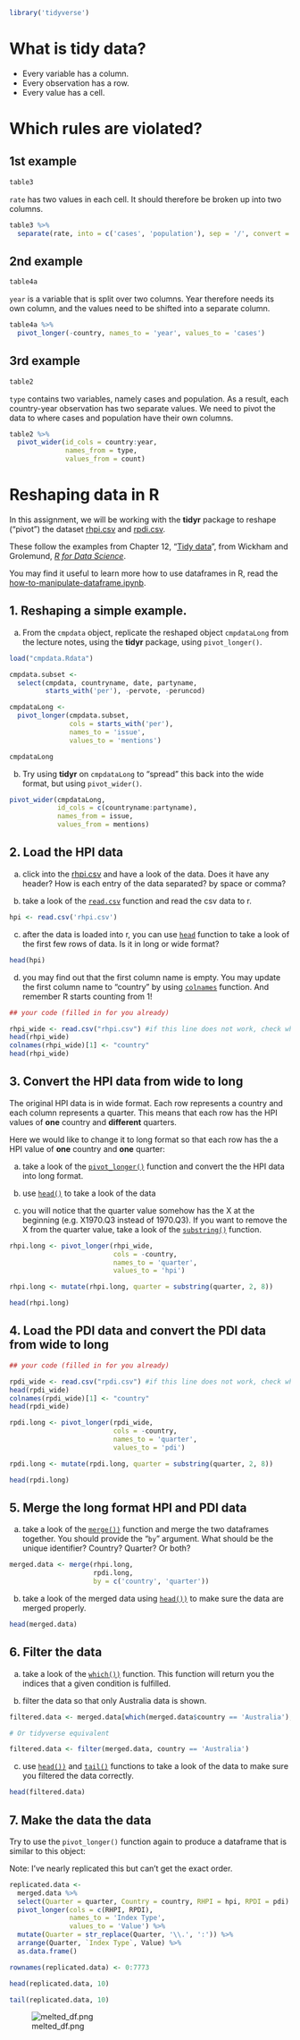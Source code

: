 ```{r, message=FALSE,warning=FALSE}

library('tidyverse')

```

# What is tidy data?

- Every variable has a column.
- Every observation has a row.
- Every value has a cell.

# Which rules are violated?

## 1st example

```{r}

table3 

```

`rate` has two values in each cell. It should therefore be broken up into two columns.

```{r}

table3 %>% 
  separate(rate, into = c('cases', 'population'), sep = '/', convert = TRUE)

```

## 2nd example

```{r}

table4a 

```

`year` is a variable that is split over two columns. Year therefore needs its own column, and the values need to be shifted into a separate column.

```{r}

table4a %>% 
  pivot_longer(-country, names_to = 'year', values_to = 'cases')

```

## 3rd example

```{r}

table2 

```

`type` contains two variables, namely cases and population. As a result, each country-year observation has two separate values. We need to pivot the data to where cases and population have their own columns.

```{r}

table2 %>% 
  pivot_wider(id_cols = country:year,
              names_from = type,
              values_from = count)

```

# Reshaping data in R

In this assignment, we will be working with the **tidyr** package to reshape ("pivot") the dataset [rhpi.csv](rhpi.csv) and [rpdi.csv](rpdi.csv).

These follow the examples from Chapter 12, "[Tidy data](https://r4ds.had.co.nz/tidy-data.html)", from Wickham and Grolemund, [_R for Data Science_](https://r4ds.had.co.nz/index.html).

You may find it useful to learn more how to use dataframes in R, read the [how-to-manipulate-dataframe.ipynb](how-to-manipulate-dataframe.ipynb).

## 1.  **Reshaping a simple example.**

a.  From the `cmpdata` object, replicate the reshaped object `cmpdataLong` from the lecture notes, using the **tidyr** package, using `pivot_longer()`.

```{r}
load("cmpdata.Rdata")

cmpdata.subset <- 
  select(cmpdata, countryname, date, partyname, 
         starts_with('per'), -pervote, -peruncod)

cmpdataLong <-
  pivot_longer(cmpdata.subset,
               cols = starts_with('per'),
               names_to = 'issue',
               values_to = 'mentions')

cmpdataLong

```

b.  Try using **tidyr** on `cmpdataLong` to "spread" this back into the wide format, but using `pivot_wider()`.

```{r}

pivot_wider(cmpdataLong,
            id_cols = c(countryname:partyname),
            names_from = issue,
            values_from = mentions)

```

## 2. Load the HPI data

a. click into the [rhpi.csv](rhpi.csv) and have a look of the data. Does it have any header? How is each entry of the data separated? by space or comma?

b. take a look of the [```read.csv```](https://stat.ethz.ch/R-manual/R-devel/library/utils/html/read.table.html) function and read the csv data to r.

```{r}

hpi <- read.csv('rhpi.csv')

```

c. after the data is loaded into r, you can use [```head```](https://stat.ethz.ch/R-manual/R-devel/library/utils/html/head.html) function to take a look of the first few rows of data. Is it in long or wide format?

```{r}

head(hpi)

```


d. you may find out that the first column name is empty. You may update the first column name to "country" by using [```colnames```](https://stat.ethz.ch/R-manual/R-devel/library/base/html/colnames.html) function. And remember R starts counting from 1!

```{r}
## your code (filled in for you already)

rhpi_wide <- read.csv("rhpi.csv") #if this line does not work, check where you are by getwd()
head(rhpi_wide)
colnames(rhpi_wide)[1] <- "country"
head(rhpi_wide)

```

## 3. Convert the HPI data from wide to long

The original HPI data is in wide format. Each row represents a country and each column represents a quarter. This means that each row has the HPI values of **one** country and **different** quarters.

Here we would like to change it to long format so that each row has the a HPI value of **one** country and **one** quarter:

a. take a look of the [`pivot_longer()`](https://tidyr.tidyverse.org/reference/pivot_wider.html) function and convert the the HPI data into long format.

b. use [`head()`](https://stat.ethz.ch/R-manual/R-devel/library/utils/html/head.html) to take a look of the data

c. you will notice that the quarter value somehow has the X at the beginning (e.g. X1970.Q3 instead of 1970.Q3). If you want to remove the X from the quarter value, take a look of the [`substring()`](https://stat.ethz.ch/R-manual/R-devel/library/base/html/substr.html) function.

```{r}

rhpi.long <- pivot_longer(rhpi_wide, 
                          cols = -country, 
                          names_to = 'quarter',
                          values_to = 'hpi')

rhpi.long <- mutate(rhpi.long, quarter = substring(quarter, 2, 8))

head(rhpi.long)

```

## 4. Load the PDI data and convert the PDI data from wide to long

```{r}
## your code (filled in for you already)

rpdi_wide <- read.csv("rpdi.csv") #if this line does not work, check where you are by getwd()
head(rpdi_wide)
colnames(rpdi_wide)[1] <- "country"
head(rpdi_wide)
```

```{r}

rpdi.long <- pivot_longer(rpdi_wide, 
                          cols = -country, 
                          names_to = 'quarter',
                          values_to = 'pdi')

rpdi.long <- mutate(rpdi.long, quarter = substring(quarter, 2, 8))

head(rpdi.long)

```

## 5. Merge the long format HPI and PDI data

a. take a look of the [`merge())`](https://stat.ethz.ch/R-manual/R-devel/library/base/html/merge.html) function and merge the two dataframes together.  You should provide the "```by```" argument. What should be the unique identifier? Country? Quarter? Or both?

```{r}

merged.data <- merge(rhpi.long,
                     rpdi.long,
                     by = c('country', 'quarter'))

```


b. take a look of the merged data using [`head())`](https://stat.ethz.ch/R-manual/R-devel/library/utils/html/head.html) to make sure the data are merged properly.

```{r}

head(merged.data)

```

## 6. Filter the data

a. take a look of the [`which())`](https://stat.ethz.ch/R-manual/R-devel/library/base/html/which.html) function. This function will return you the indices that a given condition is fulfilled.

b. filter the data so that only Australia data is shown.

```{r}

filtered.data <- merged.data[which(merged.data$country == 'Australia'),]

# Or tidyverse equivalent

filtered.data <- filter(merged.data, country == 'Australia')

```

c. use [`head())`](https://stat.ethz.ch/R-manual/R-devel/library/utils/html/head.html) and [`tail()`](https://stat.ethz.ch/R-manual/R-devel/library/utils/html/head.html) functions to take a look of the data to make sure you filtered the data correctly.

```{r}

head(filtered.data)

```


## 7. Make the data the data

Try to use the `pivot_longer()` function again to produce a dataframe that is similar to this object:

Note: I've nearly replicated this but can't get the exact order.

```{r}

replicated.data <-
  merged.data %>% 
  select(Quarter = quarter, Country = country, RHPI = hpi, RPDI = pdi) %>% 
  pivot_longer(cols = c(RHPI, RPDI),
               names_to = 'Index Type',
               values_to = 'Value') %>% 
  mutate(Quarter = str_replace(Quarter, '\\.', ':')) %>% 
  arrange(Quarter, `Index Type`, Value) %>% 
  as.data.frame()

rownames(replicated.data) <- 0:7773

head(replicated.data, 10)

tail(replicated.data, 10)

```


![melted_df.png](melted_df.png)
